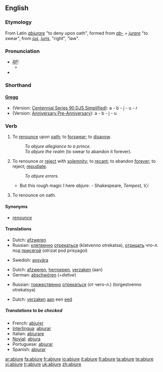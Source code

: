 ==English==

===Etymology===
From Latin ''[[abjurare]]'' "to deny upon oath", formed from ''[[ab-]]'' + ''[[jurare]]'' "to swear", from ''[[jus]]'', ''[[juris]]'', "right", "law".

===Pronunciation===
* ''[[RP]]:''
** {{IPA| /əbˈdʒʊə/}}
*{{audio|en-us-abjure.ogg|Audio (US)}}

===Shorthand===

====[http://en.wikipedia.org/wiki/Gregg_Shorthand Gregg]====
{{rfc-header|[http://en.wikipedia.org/wiki/Gregg_Shorthand Gregg]}}
* (Version: [http://en.wikipedia.org/wiki/Gregg_Shorthand#Centennial_Gregg_Shorthand Centennial],[http://en.wikipedia.org/wiki/Gregg_Shorthand#Series_90_Gregg_Shorthand  Series 90],[http://en.wikipedia.org/wiki/Gregg_Shorthand#Diamond_Jubilee_Gregg_Shorthand  DJS],[http://en.wikipedia.org/wiki/Gregg_Shorthand#Simplified_Gregg_Shorthand Simplified]): a - b - j - u - r
* (Version: [http://en.wikipedia.org/wiki/Gregg_Shorthand#Anniversary_Gregg_Shorthand Anniversary],[http://en.wikipedia.org/wiki/Gregg_Shorthand#Pre-Anniversary_Gregg_Shorthand Pre-Anniversary]): a - b - j - u

===Verb===
{{en-verb|abjur|ing}}

# {{transitive}} To [[renounce]] upon [[oath]]; to [[forswear]]; to [[disavow]].
#: ''To abjure allegiance to a prince.''
#: ''To abjure the realm'' (to swear to abandon it forever).
# {{transitive}} To renounce or [[reject]] with [[solemnity]]; to [[recant]]; to abandon [[forever]]; to reject; [[repudiate]].
#: ''To abjure errors.''
#* But this rough magic I here ''abjure''. - Shakespeare, ''Tempest, V,i''
# {{intransitive}} To renounce on oath.

====Synonyms====
*[[renounce]]

====Translations====
{{trans-top|to renounce upon oath}}
*Dutch: [[afzweren]]
*Russian: [[клятвенно]] [[отрекаться]] (klatvenno otrekatsa), [[отрицать]] что-л. под [[присяга|присягой]] (otrizat pod prisyagoi)
{{trans-mid}}
*Swedish: [[avsvära]]
{{trans-bottom}}

{{trans-top|to renounce with solemnity}}
*Dutch: [[afzweren]], [[herroepen]], [[verzaken]] (aan)
*German: [[abschwören]] (+''dative'')
{{trans-mid}}
*Russian: [[торжественно]] [[отрекаться]] (от чего-л.) (torgestvenno otrekatsya)
{{trans-bottom}}

{{trans-top|to renounce an oath}}
*Dutch: [[verzaken]] [[aan]] een [[eed]]
{{trans-mid}}
{{trans-bottom}}

=====Translations to be checked=====
*French: [[abjurer]]
*[[Interlingua]]: [[abjurar]]
*Italian: [[abiurare]]
*[[Novial]]: [[abjura]]
*Portuguese: [[abjurar]]
*Spanish: [[abjurar]]

[[ar:abjure]]
[[fa:abjure]]
[[fr:abjure]]
[[io:abjure]]
[[it:abjure]]
[[fi:abjure]]
[[ta:abjure]]
[[te:abjure]]
[[vi:abjure]]
[[tr:abjure]]
[[uk:abjure]]
[[zh:abjure]]